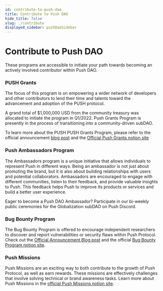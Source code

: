 ```yaml
---
id: contribute-to-push-dao
title: Contribute to Push DAO
hide_title: false
slug: ./contribute
displayed_sidebar: pushDaoSidebar
---
```


# Contribute to Push DAO

These programs are accessible to initiate your path towards becoming an actively involved contributor within Push DAO.

### PUSH Grants

The focus of this program is on empowering a wider network of developers and other contributors to lend their time and talents toward the advancement and adoption of the PUSH protocol.

A grand total of $1,000,000 USD from the community treasury was allocated to initiate the program in Q1/2022. Push Grants Program is presently in the process of transitioning into a community-driven subDAO.

To learn more about the PUSH PUSH Grants Program, please refer to the official announcement [blog post](https://medium.com/ethereum-push-notification-service/push-grants-program-its-here-f2bfba29388f) and the [Official Push Grants notion site](https://pushprotocol.notion.site/Push-Grants-Program-8c9f7934f7e5418faf96e7a5bdcaac4a)

### Push Ambassadors Program

The Ambassadors program is a unique initiative that allows individuals to represent Push in different ways. Being an ambassador is not just about promoting the brand, but it is also about building relationships with users and potential collaborators. Ambassadors are encouraged to engage with different communities, listen to their feedback, and provide valuable insights to Push. This feedback helps Push to improve its products or services and build a better user experience.

Eager to become a Push DAO Ambassador? Participate in our bi-weekly public ceremonies for the Globalization subDAO on Push Discord.

### Bug Bounty Program

The Bug Bounty Program is offered to encourage independent researchers to discover and report vulnerabilities or security flaws within Push Protocol.
Check out the [Official Announcement Blog post](https://medium.com/push-protocol/push-protocols-bug-bounty-program-goes-live-d286bf2a7beb) and the official [Bug Bounty Program notion site](https://pushprotocol.notion.site/Welcome-to-Push-DAO-b1c1e1281ce64400adaaae59f98e4d4c?p=ecba837e5bd947cbb35ec107e5beb30a&pm=c).

### Push Missions

Push Missions are an exciting way to both contribute to the growth of Push Protocol, as well as earn rewards. These missions are effectively challenges that involve solving technical or brand awareness tasks.
Learn more about Push Missions in the [official Push Missions notion site](https://pushprotocol.notion.site/Welcome-to-Push-DAO-b1c1e1281ce64400adaaae59f98e4d4c?p=b38048e307d949aeaf807f40396cc731&pm=c).
